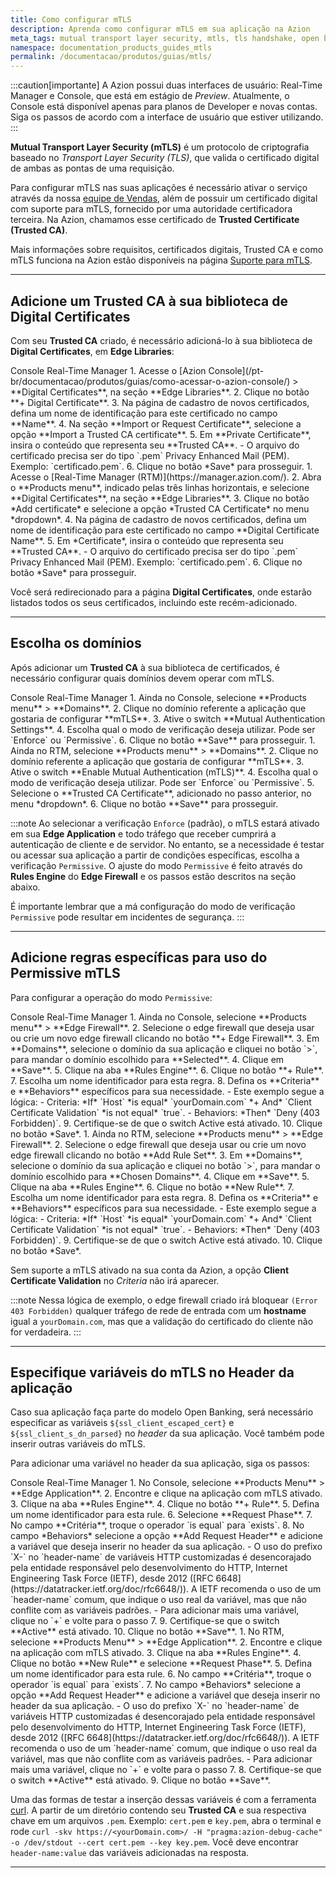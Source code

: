 ```yaml
---
title: Como configurar mTLS
description: Aprenda como configurar mTLS em sua aplicação na Azion
meta_tags: mutual transport layer security, mtls, tls handshake, open banking, certificados, certificados digitais
namespace: documentation_products_guides_mtls
permalink: /documentacao/produtos/guias/mtls/
---
```



:::caution[importante]
A Azion possui duas interfaces de usuário: Real-Time Manager e Console, que está em estágio de *Preview*. Atualmente, o Console está disponível apenas para planos de Developer e novas contas. Siga os passos de acordo com a interface de usuário que estiver utilizando.
:::

**Mutual Transport Layer Security (mTLS)** é um protocolo de criptografia baseado no *Transport Layer Security (TLS)*, que valida o certificado digital de ambas as pontas de uma requisição.

Para configurar mTLS nas suas aplicações é necessário ativar o serviço através da nossa [equipe de Vendas](https://www.azion.com/pt-br/contate-vendas/), além de possuir um certificado digital com suporte para mTLS, fornecido por uma autoridade certificadora terceira. Na Azion, chamamos esse certificado de **Trusted Certificate (Trusted CA)**.

Mais informações sobre requisitos, certificados digitais, Trusted CA e como mTLS funciona na Azion estão disponíveis na página [Suporte para mTLS](/pt-br/documentacao/produtos/secure/edge-firewall/mtls/).

---

## Adicione um Trusted CA à sua biblioteca de Digital Certificates

Com seu **Trusted CA** criado, é necessário adicioná-lo à sua biblioteca de **Digital Certificates**, em **Edge Libraries**:

<Tabs client:visible>
    <Fragment slot="tab.console">Console</Fragment>
    <Fragment slot="tab.rtm">Real-Time Manager</Fragment>

<Fragment slot="panel.console">
1. Acesse o [Azion Console](/pt-br/documentacao/produtos/guias/como-acessar-o-azion-console/) > **Digital Certificates**, na seção **Edge Libraries**.
2. Clique no botão **+ Digital Certificate**.
3. Na página de cadastro de novos certificados, defina um nome de identificação para este certificado no campo **Name**.
4. Na seção **Import or Request Certificate**, selecione a opção **Import a Trusted CA certificate**.
5. Em  **Private Certificate**, insira o conteúdo que representa seu **Trusted CA**.
- O arquivo do certificado precisa ser do tipo `.pem` Privacy Enhanced Mail (PEM). Exemplo: `certificado.pem`.
6. Clique no botão *Save* para prosseguir.
</Fragment>

<Fragment slot="panel.rtm">
1. Acesse o [Real-Time Manager (RTM)](https://manager.azion.com/).
2. Abra o **Products menu**, indicado pelas três linhas horizontais, e selecione **Digital Certificates**, na seção **Edge Libraries**.
3. Clique no botão *Add certificate* e selecione a opção *Trusted CA Certificate* no menu *dropdown*.
4. Na página de cadastro de novos certificados, defina um nome de identificação para este certificado no campo **Digital Certificate Name**.
5. Em *Certificate*, insira o conteúdo que representa seu **Trusted CA**.
- O arquivo do certificado precisa ser do tipo `.pem` Privacy Enhanced Mail (PEM). Exemplo: `certificado.pem`.
6. Clique no botão *Save* para prosseguir.
</Fragment>

</Tabs>

Você será redirecionado para a página **Digital Certificates**, onde estarão listados todos os seus certificados, incluindo este recém-adicionado.

---

## Escolha os domínios

Após adicionar um **Trusted CA** à sua biblioteca de certificados, é necessário configurar quais domínios devem operar com mTLS.

<Tabs client:visible>
    <Fragment slot="tab.console">Console</Fragment>
    <Fragment slot="tab.rtm">Real-Time Manager</Fragment>

<Fragment slot="panel.console">
1. Ainda no Console, selecione **Products menu** > **Domains**.
2. Clique no domínio referente a aplicação que gostaria de configurar **mTLS**.
3. Ative o switch **Mutual Authentication Settings**.
4. Escolha qual o modo de verificação deseja utilizar. Pode ser `Enforce` ou `Permissive`.
6. Clique no botão **Save** para prosseguir.
</Fragment>

<Fragment slot="panel.rtm">
1. Ainda no RTM, selecione **Products menu** > **Domains**.
2. Clique no domínio referente a aplicação que gostaria de configurar **mTLS**.
3. Ative o switch **Enable Mutual Authentication (mTLS)**.
4. Escolha qual o modo de verificação deseja utilizar. Pode ser `Enforce` ou `Permissive`.
5. Selecione o **Trusted CA Certificate**, adicionado no passo anterior, no menu *dropdown*.
6. Clique no botão **Save** para prosseguir.
</Fragment>


</Tabs>

:::note
Ao selecionar a verificação `Enforce` (padrão), o mTLS estará ativado em sua **Edge Application** e todo tráfego que receber cumprirá a autenticação de cliente e de servidor.  No entanto, se a necessidade é testar ou acessar sua aplicação a partir de condições específicas, escolha a verificação `Permissive`. O ajuste do modo `Permissive` é feito através do **Rules Engine** do **Edge Firewall** e os passos estão descritos na seção abaixo.

É importante lembrar que a má configuração do modo de verificação `Permissive` pode resultar em incidentes de segurança.
:::

---

## Adicione regras específicas para uso do Permissive mTLS

Para configurar a operação do modo `Permissive`: 

<Tabs client:visible>
    <Fragment slot="tab.console">Console</Fragment>
    <Fragment slot="tab.rtm">Real-Time Manager</Fragment>

<Fragment slot="panel.console">
1. Ainda no Console, selecione **Products menu** > **Edge Firewall**.
2. Selecione o edge firewall que deseja usar ou crie um novo edge firewall clicando no botão **+ Edge Firewall**.
3. Em **Domains**, selecione o domínio da sua aplicação e cliquei no botão `>`, para mandar o domínio escolhido para **Selected**.
4. Clique em **Save**.
5. Clique na aba **Rules Engine**.
6. Clique no botão **+ Rule**.
7. Escolha um nome identificador para esta regra.
8. Defina os **Criteria** e **Behaviors** específicos para sua necessidade.
- Este exemplo segue a lógica:
    - Criteria: *If* `Host` *is equal* `yourDomain.com` *+ And* `Client Certificate Validation` *is not equal* `true`.
    - Behaviors: *Then* `Deny (403 Forbidden)`.
9. Certifique-se de que o switch Active está ativado.
10. Clique no botão *Save*.
</Fragment>

<Fragment slot="panel.rtm">
1. Ainda no RTM, selecione **Products menu** > **Edge Firewall**.
2. Selecione o edge firewall que deseja usar ou crie um novo edge firewall clicando no botão **Add Rule Set**.
3. Em **Domains**, selecione o domínio da sua aplicação e cliquei no botão `>`, para mandar o domínio escolhido para **Chosen Domains**.
4. Clique em **Save**.
5. Clique na aba **Rules Engine**.
6. Clique no botão **New Rule**.
7. Escolha um nome identificador para esta regra.
8. Defina os **Criteria** e **Behaviors** específicos para sua necessidade.
- Este exemplo segue a lógica:
    - Criteria: *If* `Host` *is equal* `yourDomain.com` *+ And* `Client Certificate Validation` *is not equal* `true`.
    - Behaviors: *Then* `Deny (403 Forbidden)`.
9. Certifique-se de que o switch Active está ativado.
10. Clique no botão *Save*.
</Fragment>

</Tabs>

Sem suporte a mTLS ativado na sua conta da Azion, a opção **Client Certificate Validation** no *Criteria* não irá aparecer.

:::note
Nessa lógica de exemplo, o edge firewall criado irá bloquear `(Error 403 Forbidden)` qualquer tráfego de rede de entrada com um **hostname** igual a `yourDomain.com`, mas que a validação do certificado do cliente não for verdadeira.
:::

---

## Especifique variáveis do mTLS no Header da aplicação

Caso sua aplicação faça parte do modelo Open Banking, será necessário especificar as variáveis `${ssl_client_escaped_cert}` e `${ssl_client_s_dn_parsed}` no *header* da sua aplicação. Você também pode inserir outras variáveis do mTLS.

<LinkButton link="/pt-br/documentacao/produtos/build/edge-application/rules-engine/" text="consulte a lista de variáveis disponíveis" outlined />

Para adicionar uma variável no header da sua aplicação, siga os passos:

<Tabs client:visible>
    <Fragment slot="tab.console">Console</Fragment>
    <Fragment slot="tab.rtm">Real-Time Manager</Fragment>

<Fragment slot="panel.console">
1. No Console, selecione **Products Menu** > **Edge Application**.
2. Encontre e clique na aplicação com mTLS ativado.
3. Clique na aba **Rules Engine**.
4. Clique no botão **+ Rule**.
5. Defina um nome identificador para esta rule.
6. Selecione **Request Phase**.
7. No campo **Critéria**, troque o operador `is equal` para `exists`.
8. No campo *Behaviors* selecione a opção **Add Request Header** e adicione a variável que deseja inserir no header da sua aplicação.
- O uso do prefixo `X-` no `header-name` de variáveis HTTP customizadas é desencorajado pela entidade responsável pelo desenvolvimento do HTTP, Internet Engineering Task Force (IETF), desde 2012 ([RFC 6648](https://datatracker.ietf.org/doc/rfc6648/)). A IETF recomenda o uso de um `header-name` comum, que indique o uso real da variável, mas que não conflite com as variáveis padrões.
- Para adicionar mais uma variável, clique no `+` e volte para o passo 7.
9. Certifique-se que o switch **Active** está ativado.
10. Clique no botão **Save**.
</Fragment>

<Fragment slot="panel.rtm">
1. No RTM, selecione **Products Menu** > **Edge Application**.
2. Encontre e clique na aplicação com mTLS ativado.
3. Clique na aba **Rules Engine**.
4. Clique no botão **New Rule** e selecione **Request Phase**.
5. Defina um nome identificador para esta rule.
6. No campo **Critéria**, troque o operador `is equal` para `exists`.
7. No campo *Behaviors* selecione a opção **Add Request Header** e adicione a variável que deseja inserir no header da sua aplicação.
- O uso do prefixo `X-` no `header-name` de variáveis HTTP customizadas é desencorajado pela entidade responsável pelo desenvolvimento do HTTP, Internet Engineering Task Force (IETF), desde 2012 ([RFC 6648](https://datatracker.ietf.org/doc/rfc6648/)). A IETF recomenda o uso de um `header-name` comum, que indique o uso real da variável, mas que não conflite com as variáveis padrões.
- Para adicionar mais uma variável, clique no `+` e volte para o passo 7.
8. Certifique-se que o switch **Active** está ativado.
9. Clique no botão **Save**.
</Fragment>

</Tabs>

Uma das formas de testar a inserção dessas variáveis é com a ferramenta [curl](https://curl.se/). A partir de um diretório contendo seu **Trusted CA** e sua respectiva chave em um arquivos `.pem`. Exemplo: `cert.pem` e `key.pem`, abra o terminal e rode `curl -skv https://<yourDomain.com>/ -H "pragma:azion-debug-cache" -o /dev/stdout --cert cert.pem --key key.pem`. Você deve encontrar `header-name:value` das variáveis adicionadas na resposta.





---

